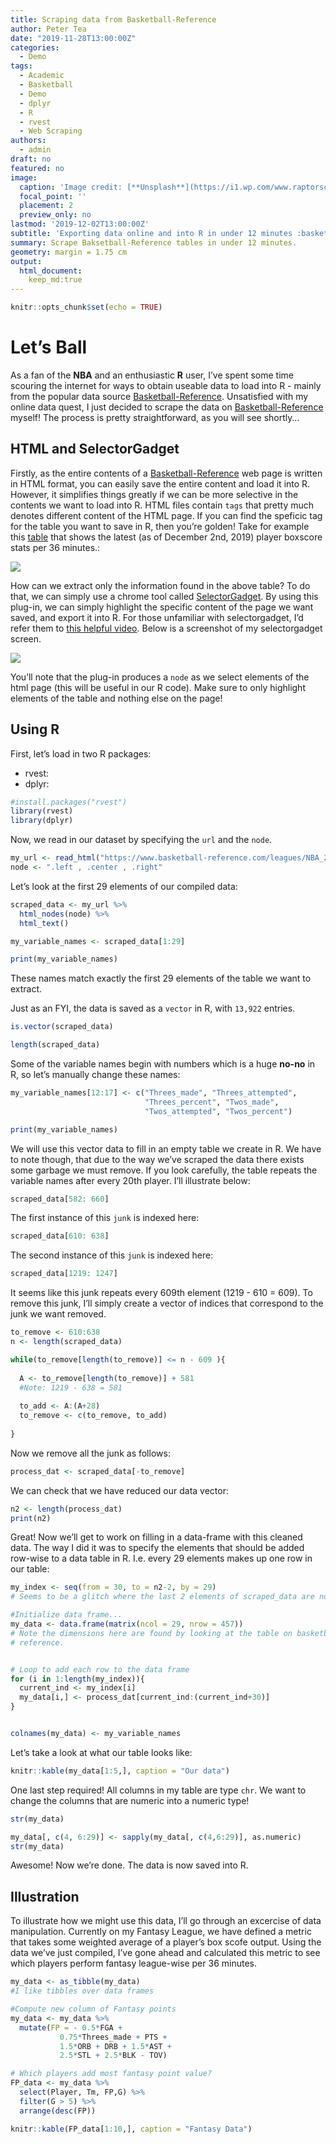 ```yaml
---
title: Scraping data from Basketball-Reference
author: Peter Tea
date: "2019-11-28T13:00:00Z"
categories:
  - Demo
tags:
  - Academic
  - Basketball
  - Demo
  - dplyr
  - R
  - rvest
  - Web Scraping
authors:
  - admin
draft: no
featured: no
image:
  caption: 'Image credit: [**Unsplash**](https://i1.wp.com/www.raptorscage.ca/wp-content/uploads/2019/04/pascal-siakam-ftrjpg_id4alr64p7z81jzrz9q3hwh5z.jpg?w=1800)'
  focal_point: ''
  placement: 2
  preview_only: no
lastmod: '2019-12-02T13:00:00Z'
subtitle: 'Exporting data online and into R in under 12 minutes :basketball: :fire:'
summary: Scrape Baksetball-Reference tables in under 12 minutes.
geometry: margin = 1.75 cm
output:
  html_document:
    keep_md:true
---
```


```r
knitr::opts_chunk$set(echo = TRUE)
```

# Let's Ball

As a fan of the **NBA** and an enthusiastic **R** user, I've spent some time scouring the internet for ways to obtain useable data to load into R - mainly from the popular data source [Basketball-Reference](https://www.basketball-reference.com). Unsatisfied with my online data quest, I just decided to scrape the data on [Basketball-Reference](https://www.basketball-reference.com) myself! The process is pretty straightforward, as you will see shortly...

## HTML and SelectorGadget

Firstly, as the entire contents of a [Basketball-Reference](https://www.basketball-reference.com)
web page is written in HTML format, you can easily save the entire content and load it into R. However, it simplifies things greatly if we can be more selective in the contents we want to load into R. HTML files contain ``tags`` that pretty much denotes different content of the HTML page. If you can find the speficic tag for the table you want to save in R, then you're golden! Take for example this [table](https://www.basketball-reference.com/leagues/NBA_2020_per_minute.html) that shows the latest (as of December 2nd, 2019) player boxscore stats per 36 minutes.:

![](bbref.png)

How can we extract only the information found in the above table? To do that, we can simply use a chrome tool called [SelectorGadget](https://chrome.google.com/webstore/detail/selectorgadget/mhjhnkcfbdhnjickkkdbjoemdmbfginb?hl=en). By using this plug-in, we can simply highlight the specific content of the page we want saved, and export it into R. For those unfamiliar with selectorgadget, I'd refer them to [this helpful video](https://www.youtube.com/watch?v=oqNTfWrGdbk). Below is a screenshot of my selectorgadget screen. 

![](selector_gadget.png)

You'll note that the plug-in produces a ``node`` as we select elements of the html page (this will be useful in our R code). Make sure to only highlight elements of the table and nothing else on the page!


## Using R

First, let's load in two R packages:

 - rvest:
 - dplyr:
```r
#install.packages("rvest")
library(rvest)
library(dplyr)
```


Now, we read in our dataset by specifying the ``url`` and the ``node``.
```r
my_url <- read_html("https://www.basketball-reference.com/leagues/NBA_2020_per_minute.html")
node <- ".left , .center , .right"

```

Let's look at the first 29 elements of our compiled data:
```r
scraped_data <- my_url %>%
  html_nodes(node) %>%
  html_text()

my_variable_names <- scraped_data[1:29]

print(my_variable_names)

```
These names match exactly the first 29 elements of the table we want to extract.

Just as an FYI, the data is saved as a ``vector`` in R, with ``13,922`` entries.
```r
is.vector(scraped_data)
```

```r
length(scraped_data)
```

\vspace{50pt}

Some of the variable names begin with numbers which is a huge **no-no** in R, so let's manually change these names:
```r
my_variable_names[12:17] <- c("Threes_made", "Threes_attempted",
                              "Threes_percent", "Twos_made",
                              "Twos_attempted", "Twos_percent")

print(my_variable_names)
```


We will use this vector data to fill in an empty table we create in R. We have to note though, that due to the way we've scraped the data there exists some garbage we must remove. If you look carefully, the table repeats the variable names after every 20th player.
I'll illustrate below: 

```r
scraped_data[582: 660]
```

The first instance of this ``junk`` is indexed here:
```r
scraped_data[610: 638]
```

The second instance of this ``junk`` is indexed here:
```r
scraped_data[1219: 1247]
```

It seems like this junk repeats every 609th element (1219 - 610 = 609). To remove this junk, I'll simply create a vector of indices that correspond to the junk we want removed. 
```r
to_remove <- 610:638
n <- length(scraped_data)

while(to_remove[length(to_remove)] <= n - 609 ){
  
  A <- to_remove[length(to_remove)] + 581
  #Note: 1219 - 638 = 581
  
  to_add <- A:(A+28)
  to_remove <- c(to_remove, to_add)
  
}
```

Now we remove all the junk as follows:
```r
process_dat <- scraped_data[-to_remove]
```

We can check that we have reduced our data vector:
```r
n2 <- length(process_dat)
print(n2)
```

Great! Now we'll get to work on filling in a data-frame with this cleaned data. The way I did it was to specify the elements that should be added row-wise to a data table in R. I.e. every 29 elements makes up one row in our table:
```r
my_index <- seq(from = 30, to = n2-2, by = 29)
# Seems to be a glitch where the last 2 elements of scraped_data are not from the table we want to extract.

#Initialize data frame...
my_data <- data.frame(matrix(ncol = 29, nrow = 457))
# Note the dimensions here are found by looking at the table on basketball-
# reference.


# Loop to add each row to the data frame
for (i in 1:length(my_index)){
  current_ind <- my_index[i]
  my_data[i,] <- process_dat[current_ind:(current_ind+30)]
}


colnames(my_data) <- my_variable_names
```

Let's take a look at what our table looks like:
```r
knitr::kable(my_data[1:5,], caption = "Our data")
```


One last step required! All columns in my table are type ``chr``. We want to change the columns that are numeric into a numeric type!
```r
str(my_data)
```


```r
my_data[, c(4, 6:29)] <- sapply(my_data[, c(4,6:29)], as.numeric)
str(my_data)
```


Awesome! Now we're done. The data is now saved into R. 


## Illustration
To illustrate how we might use this data, I'll go through an excercise of data manipulation. Currently on my Fantasy League, we have defined a metric that takes some weighted average of a player's box scofe output. Using the data we've just compiled, I've gone ahead and calculated this metric to see which players perform fantasy league-wise per 36 minutes.

```r
my_data <- as_tibble(my_data)
#I like tibbles over data frames

#Compute new column of Fantasy points
my_data <- my_data %>%
  mutate(FP = - 0.5*FGA + 
           0.75*Threes_made + PTS +
           1.5*ORB + DRB + 1.5*AST +
           2.5*STL + 2.5*BLK - TOV)
```


```r
# Which players add most fantasy point value? 
FP_data <- my_data %>%
  select(Player, Tm, FP,G) %>%
  filter(G > 5) %>%
  arrange(desc(FP))

knitr::kable(FP_data[1:10,], caption = "Fantasy Data")
```

```r

```

